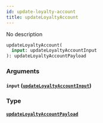 ```yaml
---
id: update-loyalty-account
title: updateLoyaltyAccount
---
```


No description

```graphql
updateLoyaltyAccount(
  input: updateLoyaltyAccountInput
): updateLoyaltyAccountPayload

```

### Arguments

#### `input` ([`updateLoyaltyAccountInput`](/v1/inputs/update-loyalty-account-input))

### Type

#### [`updateLoyaltyAccountPayload`](/v1/objects/update-loyalty-account-payload)
